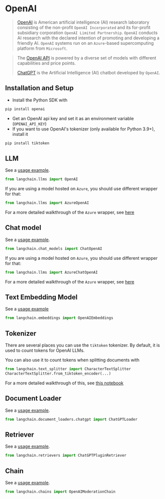 # OpenAI

>[OpenAI](https://en.wikipedia.org/wiki/OpenAI) is American artificial intelligence (AI) research laboratory 
> consisting of the non-profit `OpenAI Incorporated`
> and its for-profit subsidiary corporation `OpenAI Limited Partnership`. 
> `OpenAI` conducts AI research with the declared intention of promoting and developing a friendly AI. 
> `OpenAI` systems run on an `Azure`-based supercomputing platform from `Microsoft`.

>The [OpenAI API](https://platform.openai.com/docs/models) is powered by a diverse set of models with different capabilities and price points.
> 
>[ChatGPT](https://chat.openai.com) is the Artificial Intelligence (AI) chatbot developed by `OpenAI`.

## Installation and Setup
- Install the Python SDK with
```bash
pip install openai
```
- Get an OpenAI api key and set it as an environment variable (`OPENAI_API_KEY`)
- If you want to use OpenAI's tokenizer (only available for Python 3.9+), install it
```bash
pip install tiktoken
```


## LLM

See a [usage example](/docs/integrations/llms/openai).

```python
from langchain.llms import OpenAI
```

If you are using a model hosted on `Azure`, you should use different wrapper for that:
```python
from langchain.llms import AzureOpenAI
```
For a more detailed walkthrough of the `Azure` wrapper, see [here](/docs/integrations/llms/azure_openai_example)


## Chat model

See a [usage example](/docs/integrations/chat_models/openai).

```python
from langchain.chat_models import ChatOpenAI
```

If you are using a model hosted on `Azure`, you should use different wrapper for that:
```python
from langchain.llms import AzureChatOpenAI
```
For a more detailed walkthrough of the `Azure` wrapper, see [here](/docs/integrations/chat_models/azure_openai)


## Text Embedding Model

See a [usage example](/docs/integrations/text_embedding/openai)

```python
from langchain.embeddings import OpenAIEmbeddings
```


## Tokenizer

There are several places you can use the `tiktoken` tokenizer. By default, it is used to count tokens
for OpenAI LLMs.

You can also use it to count tokens when splitting documents with 
```python
from langchain.text_splitter import CharacterTextSplitter
CharacterTextSplitter.from_tiktoken_encoder(...)
```
For a more detailed walkthrough of this, see [this notebook](/docs/modules/data_connection/document_transformers/text_splitters/tiktoken)

## Document Loader

See a [usage example](/docs/integrations/document_loaders/chatgpt_loader).

```python
from langchain.document_loaders.chatgpt import ChatGPTLoader
```

## Retriever

See a [usage example](/docs/integrations/retrievers/chatgpt-plugin).

```python
from langchain.retrievers import ChatGPTPluginRetriever
```

## Chain

See a [usage example](/docs/guides/safety/moderation).

```python
from langchain.chains import OpenAIModerationChain
```

